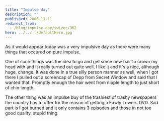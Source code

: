 ```yaml
---
title: "Impulse day"
description: ""
published: 2006-11-11
redirect_from:
  - /blog/impulse-day/swizec/362
hero: ../../../defaultHero.jpg
---
```


As it would appear today was a very impulsive day as there were many things that occured on pure impulse.

One of such things was the idea to go and get some new hair to crown my head with and it really turned out quite well, I like it and it's a nice, although huge, change. It was done in a true silly person manner as well, when I got there I pulled out a screencap of Depp from Secret Window and said that I wanted that. Promptly enough the hair went from nipple length to just short of chin length.

The other thing was an impulse buy of the trashiest of trashy newspapers the country has to offer for the reason of getting a Fawly Towers DVD. Sad part is I got burned and it only contains 3 episodes and those in not too good quality, stupid thing.
